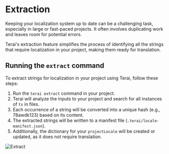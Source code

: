 # Extraction

Keeping your localization system up to date can be a challenging task, especially in large or fast-paced projects. It often involves duplicating work and leaves room for potential errors.

Terai's extraction feature simplifies the process of identifying all the strings that require localization in your project, making them ready for translation.

## Running the `extract` command

To extract strings for localization in your project using Terai, follow these steps:

1. Run the `terai extract` command in your project.
2. Terai will analyze the inputs to your project and search for all instances of `ts` in files.
3. Each occurrence of a string will be converted into a unique hash (e.g., 78awdk123) based on its content.
4. The extracted strings will be written to a manifest file (`.terai/locale-manifest.json`).
5. Additionally, the dictionary for your `projectLocale` will be created or updated, as it does not require translation.

![Extract](/extract.gif)
